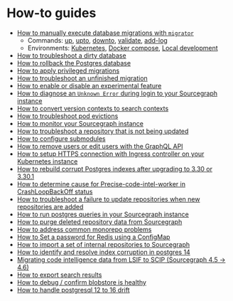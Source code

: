 # How-to guides

- [How to manually execute database migrations with `migrator`](/admin/updates/migrator/migrator-operations)
  - Commands: [up](/admin/updates/migrator/migrator-operations#up), [upto](/admin/updates/migrator/migrator-operations#upto), [downto](/admin/updates/migrator/migrator-operations#downto), [validate](/admin/updates/migrator/migrator-operations#validate), [add-log](/admin/updates/migrator/migrator-operations#add-log)
  - Environments: [Kubernetes](/admin/updates/migrator/migrator-operations#kubernetes), [Docker compose](/admin/updates/migrator/migrator-operations#docker--docker-compose), [Local development](/admin/updates/migrator/migrator-operations#local-development)
- [How to troubleshoot a dirty database](/admin/how-to/dirty_database)
- [How to rollback the Postgres database](/admin/how-to/rollback_database)
- [How to apply privileged migrations](/admin/how-to/privileged_migrations)
- [How to troubleshoot an unfinished migration](/admin/how-to/unfinished_migration)
- [How to enable or disable an experimental feature](/admin/how-to/enable-experimental-feature)
- [How to diagnose an `Unknown Error` during login to your Sourcegraph instance](/admin/how-to/unknown-error-login)
- [How to convert version contexts to search contexts](/admin/how-to/converting-version-contexts-to-search-contexts)
- [How to troubleshoot pod evictions](/admin/how-to/troubleshoot-pod-eviction)
- [How to monitor your Sourcegraph instance](/admin/how-to/monitoring-guide)
- [How to troubleshoot a repository that is not being updated](/admin/how-to/repo-not-updated)
- [How to configure submodules](/admin/how-to/submodule-configuration)
- [How to remove users or edit users with the GraphQL API](/admin/how-to/mutate-user-api)
- [How to setup HTTPS connection with Ingress controller on your Kubernetes instance](/admin/how-to/setup-https)
- [How to rebuild corrupt Postgres indexes after upgrading to 3.30 or 3.30.1](/admin/how-to/rebuild-corrupt-postgres-indexes)
- [How to determine cause for Precise-code-intel-worker in CrashLoopBackOff status](/admin/how-to/precise-code-intel-worker-crashloopbackoff)
- [How to troubleshoot a failure to update repositories when new repositories are added](/admin/how-to/update_repo_failure)
- [How to run postgres queries in your Sourcegraph instance](/admin/how-to/run-psql)
- [How to purge deleted repository data from Sourcegraph](/admin/how-to/remove-repo#manually-purge-deleted-repository-data-from-disk)
- [How to address common monorepo problems](/admin/how-to/monorepo-issues)
- [How to Set a password for Redis using a ConfigMap](/admin/how-to/redis_configmap)
- [How to import a set of internal repositories to Sourcegraph](/admin/how-to/internal_github_repos)
- [How to identify and resolve index corruption in postgres 14](/admin/how-to/postgres14-index-corruption)
- [Migrating code intelligence data from LSIF to SCIP (Sourcegraph 4.5 -> 4.6)](/admin/how-to/lsif_scip_migration)
- [How to export search results](/admin/how-to/export-search-results)
- [How to debug / confirm blobstore is healthy](/admin/how-to/blobstore_debugging)
- [How to handle postgresql 12 to 16 drift](/admin/how-to/postgresql-12-to-16-drift)
